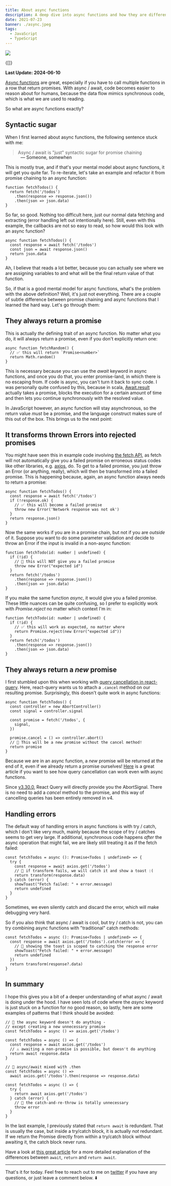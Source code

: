 ```yaml
---
title: About async functions
description: A deep dive into async functions and how they are different from promise chaining
date: 2021-07-23
banner: ./async.jpeg
tags:
  - JavaScript
  - TypeScript
---
```



<img src="./async.jpeg" />

<Attribution
  name="WanderLabs"
  url="https://unsplash.com/@wanderlabs"
/>

<Translations>{[]}</Translations>

**Last Update: 2024-06-10**

[Async functions](https://developer.mozilla.org/en-US/docs/Web/JavaScript/Reference/Statements/async_function) are great, especially if you have to call multiple functions in a row that return promises. With async / await, code becomes easier to reason about for humans, because the data flow mimics synchronous code, which is what we are used to reading.

So what are async functions exactly?

## Syntactic sugar

When I first learned about async functions, the following sentence stuck with me:

> Async / await is "just" syntactic sugar for promise chaining

<p style="padding-left: 3rem; margin-top: -1rem">
  — Someone, somewhen
</p>

This is mostly true, and if that's your mental model about async functions, it will get you quite far. To re-iterate, let's take an example and refactor it from promise chaining to an async function:

```ts:title=promise-chaining
function fetchTodos() {
  return fetch('/todos')
    .then(response => response.json())
    .then(json => json.data)
}
```

So far, so good. Nothing too difficult here, just our normal data fetching and extracting (error handling left out intentionally here). Still, even with this example, the callbacks are not so easy to read, so how would this look with an async function?

```ts:title=async-function
async function fetchTodos() {
  const response = await fetch('/todos')
  const json = await response.json()
  return json.data
}
```

Ah, I believe that reads a lot better, because you can actually see where we are assigning variables to and what will be the final return value of that function.

So, if that is a good mental model for async functions, what's the problem with the above definition? Well, it's just not everything. There are a couple of subtle difference between promise chaining and async functions that I learned the hard way. Let's go through them:

## They always return a promise

This is actually _the_ defining trait of an async function. No matter what you do, it will always return a promise, even if you don't explicitly return one:

```ts:title=promisify
async function fetchRandom() {
  // ✅ this will return `Promise<number>`
  return Math.random()
}
```

This is necessary because you can use the _await_ keyword in async functions, and once you do that, you enter promise-land, in which there is no escaping from. If code is async, you can't turn it back to sync code. I was personally quite confused by this, because in scala, [Await.result](https://docs.scala-lang.org/overviews/core/futures.html#blocking-outside-the-future) actually takes a promise, blocks the execution for a certain amount of time and then lets you continue synchronously with the resolved value.

In JavaScript however, an async function will stay asynchronous, so the return value _must_ be a promise, and the language construct makes sure of this out of the box. This brings us to the next point:

## It transforms thrown Errors into rejected promises

You might have seen this in example code involving [the fetch API](https://developer.mozilla.org/en-US/docs/Web/API/Fetch_API), as fetch will not automatically give you a failed promise on erroneous status codes like other libraries, e.g. [axios](https://axios-http.com/), do. To get to a failed promise, you just throw an Error (or anything, really), which will then be transformed into a failed promise. This is happening because, again, an async function always needs to return a promise:

```ts:title=throw
async function fetchTodos() {
  const response = await fetch('/todos')
  if (!response.ok) {
    // ✅ this will become a failed promise
    throw new Error('Network response was not ok')
  }
  return response.json()
}
```

Now the same works if you are in a promise chain, but not if you are _outside_ of it. Suppose you want to do some parameter validation and decide to throw an Error if the input is invalid in a non-async function:

```ts:title=parameter-validation
function fetchTodo(id: number | undefined) {
  if (!id) {
    // 🚨 this will NOT give you a failed promise
    throw new Error("expected id")
  }
  return fetch('/todos')
    .then(response => response.json())
    .then(json => json.data)
}
```

If you make the same function _async_, it would give you a failed promise. These little nuances can be quite confusing, so I prefer to explicitly work with _Promise.reject_ no matter which context I'm in:

```ts:title=parameter-explicit-promise-rejection
function fetchTodo(id: number | undefined) {
  if (!id) {
    // ✅ this will work as expected, no matter where
    return Promise.reject(new Error("expected id"))
  }
  return fetch('/todos')
    .then(response => response.json())
    .then(json => json.data)
}
```

## They always return a _new_ promise

I first stumbled upon this when working with [query cancellation in react-query](https://react-query.tanstack.com/guides/query-cancellation). Here, react-query wants us to attach a `.cancel` method on our resulting promise. Surprisingly, this doesn't quite work in async functions:

```js:title=query-cancellation
async function fetchTodos() {
  const controller = new AbortController()
  const signal = controller.signal

  const promise = fetch('/todos', {
    signal,
  })

  promise.cancel = () => controller.abort()
  // 🚨 This will be a new promise without the cancel method!
  return promise
}
```

Because we are in an async function, a _new_ promise will be returned at the end of it, even if we already return a promise ourselves! [Here](https://www.carlrippon.com/cancelling-requests-with-react-query/) is a great article if you want to see how query cancellation can work even with async functions.

<Aside title="Update" icon="bell">

Since [v3.30.0](https://react-query.tanstack.com/guides/query-cancellation), React Query will directly provide you the AbortSignal. There is no need to add a _cancel_ method to the promise, and this way of cancelling queries has been entirely removed in v4.

</Aside>

## Handling errors

The default way of handling errors in async functions is with try / catch, which I don't like very much, mainly because the scope of try / catches seems to get very large. If additional, synchronous code happens _after_ the async operation that might fail, we are likely still treating it as if the fetch failed:

```ts:title=error-handling
const fetchTodos = async (): Promise<Todos | undefined> => {
  try {
    const response = await axios.get('/todos')
    // 🚨 if transform fails, we will catch it and show a toast :(
    return transform(response.data)
  } catch (error) {
    showToast("Fetch failed: " + error.message)
    return undefined
  }
}
```

Sometimes, we even silently catch and discard the error, which will make debugging very hard.

So if you also think that async / await is cool, but try / catch is not, you can try combining async functions with "traditional" catch methods:

```ts:title=await-and-catch
const fetchTodos = async (): Promise<Todos | undefined> => {
  const response = await axios.get('/todos').catch(error => {
    // 🚀 showing the toast is scoped to catching the response error
    showToast("Fetch failed: " + error.message)
    return undefined
  })
  return transform(response?.data)
}
```

## In summary

I hope this gives you a bit of a deeper understanding of what async / await is doing under the hood. I have seen lots of code where the _async_ keyword is just stuck on a function for no good reason, so lastly, here are some examples of patterns that I think should be avoided:

```ts:title=weird-combos
// 🚨 the async keyword doesn't do anything -
// except creating a new unnecessary promise
const fetchTodos = async () => axios.get('/todos')

const fetchTodos = async () => {
  const response = await axios.get('/todos')
  // ⚠️ awaiting a non-promise is possible, but doesn't do anything
  return await response.data
}

// 🙈 async/await mixed with .then
const fetchTodos = async () =>
  await axios.get('/todos').then(response => response.data)

const fetchTodos = async () => {
  try {
    return await axios.get('/todos')
  } catch (error) {
    // 🚨 the catch-and-re-throw is totally unnecessary
    throw error
  }
}
```

<Aside title="Update" icon="bell">

In the last example, I previously stated that `return await` is redundant. That is usually the case, but inside a try/catch block, it is actually _not_ redundant. If we return the Promise directly from within a try/catch block without awaiting it, the catch block never runs.

Have a look at [this great article](https://jakearchibald.com/2017/await-vs-return-vs-return-await/) for a more detailed explanation of the differences between `await`, `return` and `return await`.

</Aside>

---

That's it for today. Feel free to reach out to me on [twitter](https://twitter.com/tkdodo)
if you have any questions, or just leave a comment below. ⬇️

<Comments />

